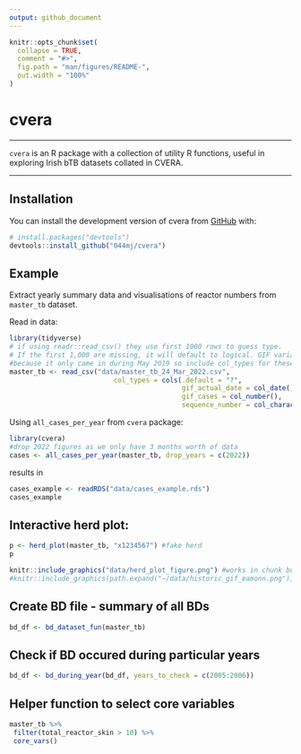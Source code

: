 ```yaml
---
output: github_document
---
```


<!-- README.md is generated from README.Rmd. Please edit that file -->

```r
knitr::opts_chunk$set(
  collapse = TRUE,
  comment = "#>",
  fig.path = "man/figures/README-",
  out.width = "100%"
)
```

# cvera

<!-- badges: start -->
<!-- badges: end -->

---

`cvera` is an R package with a collection of utility R functions, useful in exploring Irish bTB datasets collated in CVERA.

---

## Installation

You can install the development version of cvera from [GitHub](https://github.com/) with:

``` r
# install.packages("devtools")
devtools::install_github("044mj/cvera")
```

## Example

Extract yearly summary data and visualisations of reactor numbers from `master_tb` dataset. 

Read in data:

```r
library(tidyverse)
# if using readr::read_csv() they use first 1000 rows to guess type. 
# If the first 1,000 are missing, it will default to logical. GIF variables are missing in the first 1000
#because it only came in during May 2019 so include col_types for these variables:
master_tb <- read_csv("data/master_tb_24_Mar_2022.csv", 
                          col_types = cols(.default = "?", 
                                           gif_actual_date = col_date(), 
                                           gif_cases = col_number(),
                                           sequence_number = col_character()))
```

Using `all_cases_per_year` from `cvera` package:

```r
library(cvera)
#drop 2022 figures as we only have 3 months worth of data
cases <- all_cases_per_year(master_tb, drop_years = c(2022))
```


results in

```r
cases_example <- readRDS("data/cases_example.rds")
cases_example
```


## Interactive herd plot:


```r
p <- herd_plot(master_tb, "x1234567") #fake herd
p
```

```r
knitr::include_graphics("data/herd_plot_figure.png") #works in chunk but not when you render
#knitr::include_graphics(path.expand("~/data/historic_gif_eamonn.png"))
```


## Create BD file - summary of all BDs 

```r
bd_df <- bd_dataset_fun(master_tb)
```

## Check if BD occured during particular years

```r
bd_df <- bd_during_year(bd_df, years_to_check = c(2005:2006))
```

## Helper function to select core variables
```r
master_tb %>%
 filter(total_reactor_skin > 10) %>%
 core_vars()
```




